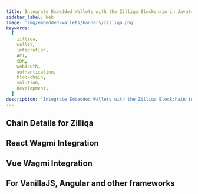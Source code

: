 ```yaml
---
title: Integrate Embedded Wallets with the Zilliqa Blockchain in JavaScript
sidebar_label: Web
image: 'img/embedded-wallets/banners/zilliqa.png'
keywords:
  [
    zilliqa,
    wallet,
    integration,
    API,
    SDK,
    web3auth,
    authentication,
    blockchain,
    solution,
    development,
  ]
description: 'Integrate Embedded Wallets with the Zilliqa Blockchain in JavaScript | Embedded Wallets'
---
```



<SEO
  title="Integrate Embedded Wallets with the Zilliqa Blockchain in JavaScript"
  description="Integrate Embedded Wallets with the Zilliqa Blockchain in JavaScript | Embedded Wallets"
  image="https://docs.metamask.io/img/embedded-wallets/banners/zilliqa.png"
  slug="/embedded-wallets/connect-blockchain/evm/zilliqa/web"
/>

## Chain Details for Zilliqa

<ChainDetailsZilliqa />

## React Wagmi Integration

<ReactWagmiIntegration />

## Vue Wagmi Integration

<VueWagmiIntegration />

## For VanillaJS, Angular and other frameworks

<JsBlockchainMethods />
